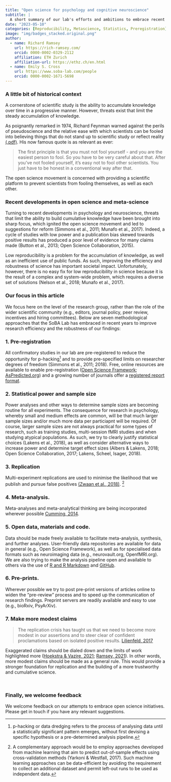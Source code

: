 ```yaml
---
title: "Open science for psychology and cognitive neuroscience"
subtitle: | 
  A short summary of our lab's efforts and ambitions to embrace recent deveopments in methods and meta-science  
date: "2023-05-10"
categories: [Reproducibility, Metascience, Statistics, Preregistration]
image: "img/badges_stacked.original.png"
author:
  - name: Richard Ramsey
    url: https://rich-ramsey.com/
    orcid: 0000-0002-0329-2112
    affiliation: ETH Zurich
    affiliation-url: https://ethz.ch/en.html
  - name: Emily S. Cross
    url: https://www.soba-lab.com/people
    orcid: 0000-0002-1671-5698
---
```


### A little bit of historical context

A cornerstone of scientific study is the ability to accumulate knowledge over time in a progressive manner. However, threats exist that limit the steady accumulation of knowledge.

As poignantly remarked in 1974, Richard Feynman warned against the perils of pseudoscience and the relative ease with which scientists can be fooled into believing things that do not stand up to scientific study or reflect reality [(.pdf)](img/Feynman_74_CargoCult.pdf){target="_blank"}. His now famous quote is as relevant as ever:

> The first principle is that you must not fool yourself - and you are the easiest person to fool. So you have to be very careful about that. After you've not fooled yourself, it's easy not to fool other scientists. You just have to be honest in a conventional way after that.

The open science movement is concerned with providing a scientific platform to prevent scientists from fooling themselves, as well as each other.​

### Recent developments in open science and meta-science

Turning to recent developments in psychology and neuroscience, threats that limit the ability to build cumulative knowledge have been brought into sharp focus, which ignited the open science movement and led to suggestions for reform (Simmons et al., 2011; Munafo et al., 2017). Indeed, a cycle of studies with low power and a publication bias skewed towards positive results has produced a poor level of evidence for many claims made (Button et al., 2013; Open Science Collaboration, 2015).

Low reproducibility is a problem for the accumulation of knowledge, as well as an inefficient use of public funds. As such, improving the efficiency and robustness of science has important societal impact. Unfortunately, however, there is no easy fix for low reproducibility in science because it is the result of a complex and system-wide problem, which requires a diverse set of solutions (Nelson et al., 2018; Munafo et al., 2017).

### Our focus in this article

We focus here on the level of the research group, rather than the role of the wider scientific community (e.g., editors, journal policy, peer review, incentives and hiring committees). Below are seven methodological approaches that the SoBA Lab has embraced in recent years to improve research efficiency and the robustness of our findings:

### 1. Pre-registration

All confirmatory studies in our lab are pre-registered to reduce the opportunity for p-hacking[^1] and to provide pre-specified limits on researcher degrees of freedom (Simmons et al., 2011; 2018). Free, online resources are available to enable pre-registration ([Open Science Framework](http://www.osf.io); [AsPredicted.org](http://www.AsPredicted.org)) and a growing number of journals offer a [registered report format](https://cos.io/rr/).

[^1]: p-hacking or data dredging refers to the process of analysing data until a statistically significant pattern emerges, without first devising a specific hypothesis or a pre-determined analysis pipeline.

### 2. Statistical power and sample size

Power analyses and other ways to determine sample sizes are becoming routine for all experiments. The consequence for research in psychology, whereby small and medium effects are common, will be that much larger sample sizes and/or much more data per particiapnt will be required. Of course, larger sample sizes are not always practical for some types of research, such as training studies, multi-session fMRI studies and when studying atypical populations. As such, we try to clearly justify statistical choices (Lakens et al., 2018), as well as consider alternative ways to increase power and determine target effect sizes (Albers & Lakens, 2018; Open Science Collaboration, 2017; Lakens, Scheel, Isager, 2018).

### 3. Replication

Multi-experiment replications are used to minimise the likelihood that we publish and pursue false positives [(Zwaan et al., 2018)](https://doi.org/10.1017/S0140525X17001972). [^2]

[^2]: A complementary approach would be to employ approaches developed from machine learning that aim to predict out-of-sample effects using cross-validation methods (Yarkoni & Westfall, 2017). Such machine learning approaches can be data-efficient by avoiding the requirement to collect an additional dataset and permit left-out runs to be used as independent data.

### 4. Meta-analysis.

Meta-analyses and meta-analytical thinking are being incorporated wherever possible [Cumming, 2014](https://doi.org/10.1177/0956797613504966).

### 5. Open data, materials and code.

Data should be made freely available to facilitate meta-analysis, synthesis, and further analyses. User-friendly data repositories are available for data in general (e.g., Open Science Framework), as well as for specialised data formats such as neuroimaging data (e.g., neurovault.org, OpenfMRI.org). We are also trying to make the analysis pipeline open and available to others via the use of [R and R Markdown](https://rmarkdown.rstudio.com/) and [GitHub](https://github.com/).

### 6. Pre-prints.

Wherever possible we try to post pre-print versions of articles online to widen the "pre-review" process and to speed up the communication of research findings. Preprint servers are readily available and easy to use (e.g., bioRxiv, PsyArXiv).

### 7. Make more modest claims

> The replication crisis has taught us that we need to become more modest in our assertions and to steer clear of confident proclamations based on isolated positive results. [Lilienfeld, 2017](https://doi.org/10.1177/1745691616687745)

Exaggerated claims should be dialed down and the limits of work highlighted more ([Hoekstra & Vazire, 2021](https://www.nature.com/articles/s41562-021-01203-8);  [Ramsey, 2021](https://doi.org/10.1525/collabra.24091)). In other words, more modest claims should be made as a general rule. This would provide a stronger foundation for replication and the building of a more trustworthy and cumulative science. 

<br>

### Finally, we welcome feedback

We welcome feedback on our attempts to embrace open science initiatives. Please get in touch if you have any relevant suggestions.
